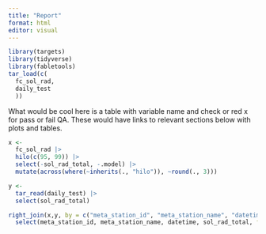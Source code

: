 ```yaml
---
title: "Report"
format: html
editor: visual
---
```


```r
library(targets)
library(tidyverse)
library(fabletools)
tar_load(c(
  fc_sol_rad,
  daily_test
  ))
```

What would be cool here is a table with variable name and check or red x for pass or fail QA.  These would have links to relevant sections below with plots and tables.


```r
x <- 
  fc_sol_rad |>
  hilo(c(95, 99)) |> 
  select(-sol_rad_total, -.model) |> 
  mutate(across(where(~inherits(., "hilo")), ~round(., 3)))

y <-
  tar_read(daily_test) |>
  select(sol_rad_total)

right_join(x,y, by = c("meta_station_id", "meta_station_name", "datetime")) |> 
  select(meta_station_id, meta_station_name, datetime, sol_rad_total, forecast = .mean)
```

